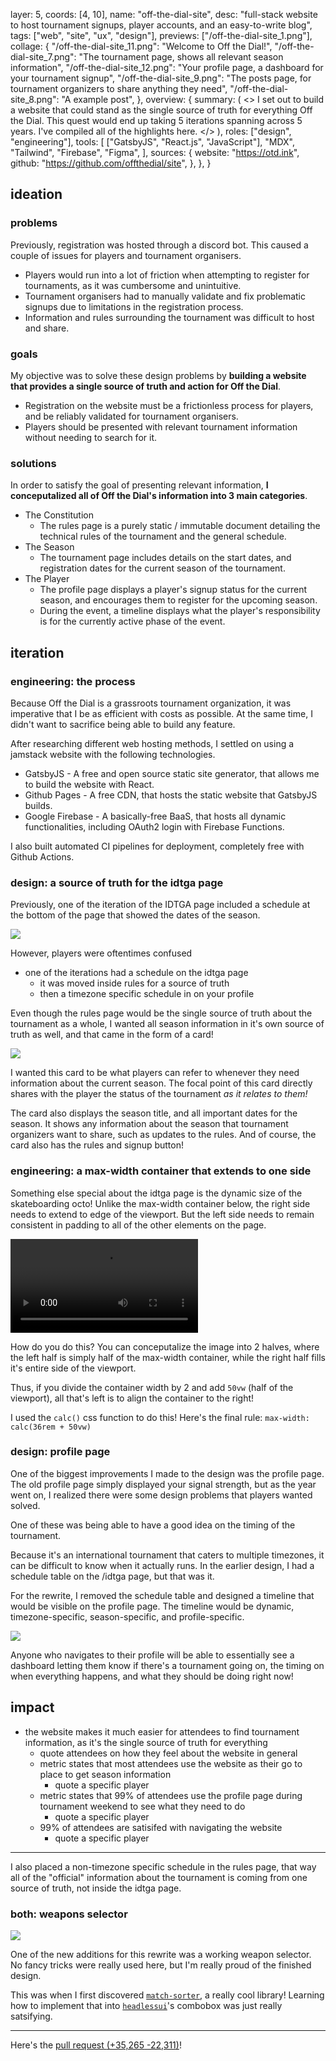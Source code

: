   layer: 5,
  coords: [4, 10],
  name: "off-the-dial-site",
  desc: "full-stack website to host tournament signups, player accounts, and an easy-to-write blog",
  tags: ["web", "site", "ux", "design"],
  previews: ["/off-the-dial-site_1.png"],
  collage: {
    "/off-the-dial-site_11.png": "Welcome to Off the Dial!",
    "/off-the-dial-site_7.png":
      "The tournament page, shows all relevant season information",
    "/off-the-dial-site_12.png":
      "Your profile page, a dashboard for your tournament signup",
    "/off-the-dial-site_9.png":
      "The posts page, for tournament organizers to share anything they need",
    "/off-the-dial-site_8.png": "A example post",
  },
  overview: {
    summary: (
      <>
        I set out to build a website that could stand as the single source of
        truth for everything Off the Dial. This quest would end up taking 5
        iterations spanning across 5 years. I've compiled all of the highlights
        here.
      </>
    ),
    roles: ["design", "engineering"],
    tools: [
      ["GatsbyJS", "React.js", "JavaScript"],
      "MDX",
      "Tailwind",
      "Firebase",
      "Figma",
    ],
    sources: {
      website: "https://otd.ink",
      github: "https://github.com/offthedial/site",
    },
  },
}

## ideation

### problems

Previously, registration was hosted through a discord bot. This caused a couple of issues for players and tournament organisers.

- Players would run into a lot of friction when attempting to register for tournaments, as it was cumbersome and unintuitive.
- Tournament organisers had to manually validate and fix problematic signups due to limitations in the registration process.
- Information and rules surrounding the tournament was difficult to host and share.

### goals

My objective was to solve these design problems by **building a website that provides a single source of truth and action for Off the Dial**.

- Registration on the website must be a frictionless process for players, and be reliably validated for tournament organisers.
- Players should be presented with relevant tournament information without needing to search for it.

### solutions

In order to satisfy the goal of presenting relevant information, **I conceputalized all of Off the Dial's information into 3 main categories**.

- The Constitution
  - The rules page is a purely static / immutable document detailing the technical rules of the tournament and the general schedule.
- The Season
  - The tournament page includes details on the start dates, and registration dates for the current season of the tournament.
- The Player
  - The profile page displays a player's signup status for the current season, and encourages them to register for the upcoming season.
  - During the event, a timeline displays what the player's responsibility is for the currently active phase of the event.

## iteration

### engineering: the process

Because Off the Dial is a grassroots tournament organization, it was imperative that I be as efficient with costs as possible. At the same time, I didn't want to sacrifice being able to build any feature.

After researching different web hosting methods, I settled on using a jamstack website with the following technologies.

- GatsbyJS - A free and open source static site generator, that allows me to build the website with React.
- Github Pages - A free CDN, that hosts the static website that GatsbyJS builds.
- Google Firebase - A basically-free BaaS, that hosts all dynamic functionalities, including OAuth2 login with Firebase Functions.

I also built automated CI pipelines for deployment, completely free with Github Actions.

### design: a source of truth for the idtga page

Previously, one of the iteration of the IDTGA page included a schedule at the bottom of the page that showed the dates of the season.

![](/off-the-dial-site_13.png)

However, players were oftentimes confused

- one of the iterations had a schedule on the idtga page
  - it was moved inside rules for a source of truth
  - then a timezone specific schedule in on your profile

Even though the rules page would be the single source of truth about the tournament as a whole, I wanted all season information in it's own source of truth as well, and that came in the form of a card!

![](/off-the-dial-site_6.png)

I wanted this card to be what players can refer to whenever they need information about the current season.
The focal point of this card directly shares with the player the status of the tournament _as it relates to them!_

The card also displays the season title, and all important dates for the season. It shows any information about the season that tournament organizers want to share, such as updates to the rules. And of course, the card also has the rules and signup button!

### engineering: a max-width container that extends to one side

Something else special about the idtga page is the dynamic size of the skateboarding octo!
Unlike the max-width container below, the right side needs to extend to edge of the viewport. But the left side needs to remain consistent in padding to all of the other elements on the page.

![](/off-the-dial-site_3.webm "controls")

How do you do this? You can conceputalize the image into 2 halves, where the left half is simply half of the max-width container, while the right half fills it's entire side of the viewport.

Thus, if you divide the container width by 2 and add `50vw` (half of the viewport), all that's left is to align the container to the right!

I used the `calc()` css function to do this! Here's the final rule: `max-width: calc(36rem + 50vw)`

### design: profile page

One of the biggest improvements I made to the design was the profile page. The old profile page simply displayed your signal strength, but as the year went on, I realized there were some design problems that players wanted solved.

One of these was being able to have a good idea on the timing of the tournament.

Because it's an international tournament that caters to multiple timezones, it can be difficult to know when it actually runs. In the earlier design, I had a schedule table on the /idtga page, but that was it.

For the rewrite, I removed the schedule table and designed a timeline that would be visible on the profile page. The timeline would be dynamic, timezone-specific, season-specific, and profile-specific.

![](/off-the-dial-site_5.png)

Anyone who navigates to their profile will be able to essentially see a dashboard letting them know if there's a tournament going on, the timing on when everything happens, and what they should be doing right now!

## impact

- the website makes it much easier for attendees to find tournament information, as it's the single source of truth for everything
  - quote attendees on how they feel about the website in general
  - metric states that most attendees use the website as their go to place to get season information
    - quote a specific player
  - metric states that 99% of attendees use the profile page during tournament weekend to see what they need to do
    - quote a specific player
  - 99% of attendees are satisifed with navigating the website
    - quote a specific player

---

I also placed a non-timezone specific schedule in the rules page, that way all of the "official" information about the tournament is coming from one source of truth, not inside the idtga page.

### both: weapons selector

![](/off-the-dial-site_4.png)

One of the new additions for this rewrite was a working weapon selector. No fancy tricks were really used here, but I'm really proud of the finished design.

This was when I first discovered [`match-sorter`](https://github.com/kentcdodds/match-sorter), a really cool library! Learning how to implement that into [`headlessui`](https://headlessui.com)'s combobox was just really satsifying.

---

Here's the [pull request <span class="text-slate-600">(<span class="text-green-500">+35,265</span> <span class="text-red-500">-22,311</span>)</span>](https://github.com/offthedial/site/pull/123)!
